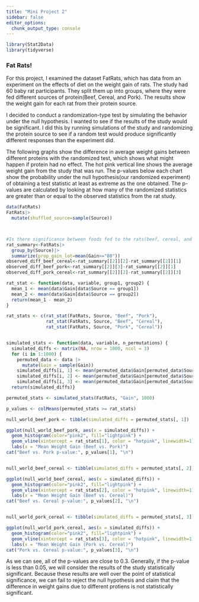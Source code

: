 ```yaml
---
title: "Mini Project 2"
sidebar: false
editor_options: 
  chunk_output_type: console
---
```

```r
library(Stat2Data)
library(tidyverse)
```

### Fat Rats!

For this project, I examined the dataset FatRats, which has data from an experiment on the effects of diet on the weight gain of rats. The study had 60 baby rat participants. They split them up into groups, where they were fed different sources of protein(Beef, Cereal, and Pork). The results show the weight gain for each rat from their protein source.

I decided to conduct a randomization-type test by simulating the behavior under the null hypothesis. I wanted to see if the results of the study would be significant. I did this by running simulations of the study and randomizing the protein source to see if a random test would produce significantly different responses than the experiment did.

The following graphs show the difference in average weight gains between different proteins with the randomized test, which shows what might happen if protein had no effect. The hot pink vertical line shows the average weight gain from the study that was run. The p-values below each chart show the probability under the null hypothesis(our randomized experiment) of obtaining a test statistic at least as extreme as the one obtained. The p-values are calculated by looking at how many of the randomized statistics are greater than or equal to the observed statistics from the rat study.

```r
data(FatRats)
FatRats|>
  mutate(shuffled_source=sample(Source))



#Is there significance between foods fed to the rats(beef, cereal, and pork)?
rat_summary<-FatRats|>
  group_by(Source)|>
  summarize(prop_gain_lot=mean(Gain>="80"))
observed_diff_beef_cereal<-rat_summary[[2]][2]-rat_summary[[2]][1]
observed_diff_beef_pork<-rat_summary[[2]][3]-rat_summary[[2]][1]
observed_diff_pork_cereal<-rat_summary[[2]][2]-rat_summary[[2]][3]
```

```r
rat_stat <- function(data, variable, group1, group2) {
  mean_1 <- mean(data$Gain[data$Source == group1])
  mean_2 <- mean(data$Gain[data$Source == group2])
  return(mean_1 - mean_2)
}

rat_stats <- c(rat_stat(FatRats, Source, "Beef", "Pork"),
               rat_stat(FatRats, Source, "Beef", "Cereal"),
               rat_stat(FatRats, Source, "Pork", "Cereal"))


simulated_stats <- function(data, variable, n_permutations) {
  simulated_diffs <- matrix(NA, nrow = 1000, ncol = 3)
  for (i in 1:1000) {
    permuted_data <- data |>
      mutate(Gain = sample(Gain))
    simulated_diffs[i, 1] <- mean(permuted_data$Gain[permuted_data$Source == "Beef"]) -                               mean(permuted_data$Gain[permuted_data$Source == "Pork"])
    simulated_diffs[i, 2] <- mean(permuted_data$Gain[permuted_data$Source == "Beef"]) -                            mean(permuted_data$Gain[permuted_data$Source == "Cereal"])
    simulated_diffs[i, 3] <- mean(permuted_data$Gain[permuted_data$Source == "Pork"]) -                             mean(permuted_data$Gain[permuted_data$Source == "Cereal"])}
  return(simulated_diffs)}

permuted_stats <- simulated_stats(FatRats, "Gain", 1000)

p_values <- colMeans(permuted_stats >= rat_stats)

null_world_beef_pork <- tibble(simulated_diffs = permuted_stats[, 1])

ggplot(null_world_beef_pork, aes(x = simulated_diffs)) +
  geom_histogram(color="pink2", fill="lightpink") +
  geom_vline(xintercept = rat_stats[1], color = "hotpink", linewidth=1) +
  labs(x = "Mean Weight Gain (Beef vs. Pork)")
cat("Beef vs. Pork p-value:", p_values[1], "\n")


null_world_beef_cereal <- tibble(simulated_diffs = permuted_stats[, 2])

ggplot(null_world_beef_cereal, aes(x = simulated_diffs)) +
  geom_histogram(color="pink2", fill="lightpink") +
  geom_vline(xintercept = rat_stats[2], color = "hotpink", linewidth=1) +
  labs(x = "Mean Weight Gain (Beef vs. Cereal)")
cat("Beef vs. Cereal p-value:", p_values[2], "\n")


null_world_pork_cereal <- tibble(simulated_diffs = permuted_stats[, 3])

ggplot(null_world_pork_cereal, aes(x = simulated_diffs)) +
  geom_histogram(color="pink2", fill="lightpink") +
  geom_vline(xintercept = rat_stats[3], color = "hotpink", linewidth=1) +
  labs(x = "Mean Weight Gain (Pork vs. Cereal)")
cat("Pork vs. Cereal p-value:", p_values[3], "\n")
```

As we can see, all of the p-values are close to 0.3. Generally, if the p-value is less than 0.05, we will consider the results of the study statistically significant. Because these results are well over the point of statistical significance, we can fail to reject the null hypothesis and claim that the difference in weight gains due to different protiens is not statistically significant.
